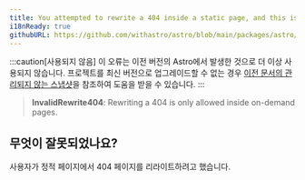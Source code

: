 ```yaml
---
title: You attempted to rewrite a 404 inside a static page, and this isn't allowed.
i18nReady: true
githubURL: https://github.com/withastro/astro/blob/main/packages/astro/src/core/errors/errors-data.ts
---
```


:::caution[사용되지 않음]
이 오류는 이전 버전의 Astro에서 발생한 것으로 더 이상 사용되지 않습니다. 프로젝트를 최신 버전으로 업그레이드할 수 없는 경우 [이전 문서의 관리되지 않는 스냅샷](/ko/upgrade-astro/#이전-문서-유지-관리되지-않음)을 참조하여 도움을 받을 수 있습니다.
:::

> **InvalidRewrite404**: Rewriting a 404 is only allowed inside on-demand pages.

## 무엇이 잘못되었나요?
사용자가 정적 페이지에서 404 페이지를 리라이트하려고 했습니다.
